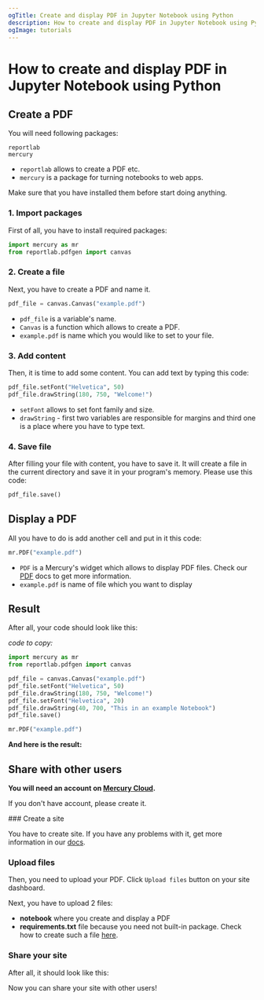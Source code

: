 ```yaml
---
ogTitle: Create and display PDF in Jupyter Notebook using Python
description: How to create and display PDF in Jupyter Notebook using Python and Mercury widgets. 
ogImage: tutorials
---
```



# How to create and display PDF in Jupyter Notebook using Python

## Create a PDF

You will need following packages: 
```
reportlab
mercury
```
- `reportlab` allows to create a PDF etc.
- `mercury` is a package for turning notebooks to web apps.

Make sure that you have installed them before start doing anything.

### 1. Import packages

First of all, you have to install required packages:

```python 
import mercury as mr
from reportlab.pdfgen import canvas
```

### 2. Create a file 

Next, you have to create a PDF and name it. 

```python 
pdf_file = canvas.Canvas("example.pdf")
```

- `pdf_file` is a variable's name.
- `Canvas` is a function which allows to create a PDF.
- `example.pdf` is name which you would like to set to your file.

### 3. Add content

Then, it is time to add some content. You can add text by typing this code:

```python
pdf_file.setFont("Helvetica", 50)
pdf_file.drawString(180, 750, "Welcome!")
```

- `setFont` allows to set font family and size.
- `drawString` - first two variables are responsible for margins and third one is a place where you have to type text.

### 4. Save file

After filling your file with content, you have to save it. It will create a file in the current directory and save it in your program's memory. Please use this code:

```python
pdf_file.save()
```

## Display a PDF

All you have to do is add another cell and put in it this code:

```python
mr.PDF("example.pdf")
```

- `PDF` is a Mercury's widget which allows to display PDF files. Check our [PDF](../docs/output-widgets/pdf/) docs to get more information.
- `example.pdf` is name of file which you want to display

## Result 

After all, your code should look like this: 

<Screenshot src={fullcodePng} alt="Full code." />

*code to copy:*

```python
import mercury as mr
from reportlab.pdfgen import canvas
```
```python
pdf_file = canvas.Canvas("example.pdf")
pdf_file.setFont("Helvetica", 50)
pdf_file.drawString(180, 750, "Welcome!")
pdf_file.setFont("Helvetica", 20)
pdf_file.drawString(40, 700, "This in an example Notebook")
pdf_file.save()
```
```python
mr.PDF("example.pdf")
```

**And here is the result:**

<Screenshot src={resultPng} alt="PDF display." />

## Share with other users

**You will need an account on [Mercury Cloud](https://cloud.runmercury.com/).**

If you don't have account, please create it.

<div className="steps-container">
### Create a site

You have to create site. If you have any problems with it, get more information in our [docs](../docs/cloud).

### Upload files

Then, you need to upload your PDF. Click `Upload files` button on your site dashboard. 

<Screenshot src={sitedashboardPng} alt="From site dashboard to uploadfiles." />

Next, you have to upload 2 files: 
- **notebook** where you create and display a PDF
- **requirements.txt** file because you need not built-in package. Check how to create such a file [here](../docs/pip-install-requirements).

### Share your site

After all, it should look like this: 

<Screenshot src={cloudPng} alt="PDF on your Web App." />

Now you can share your site with other users!
</div>
